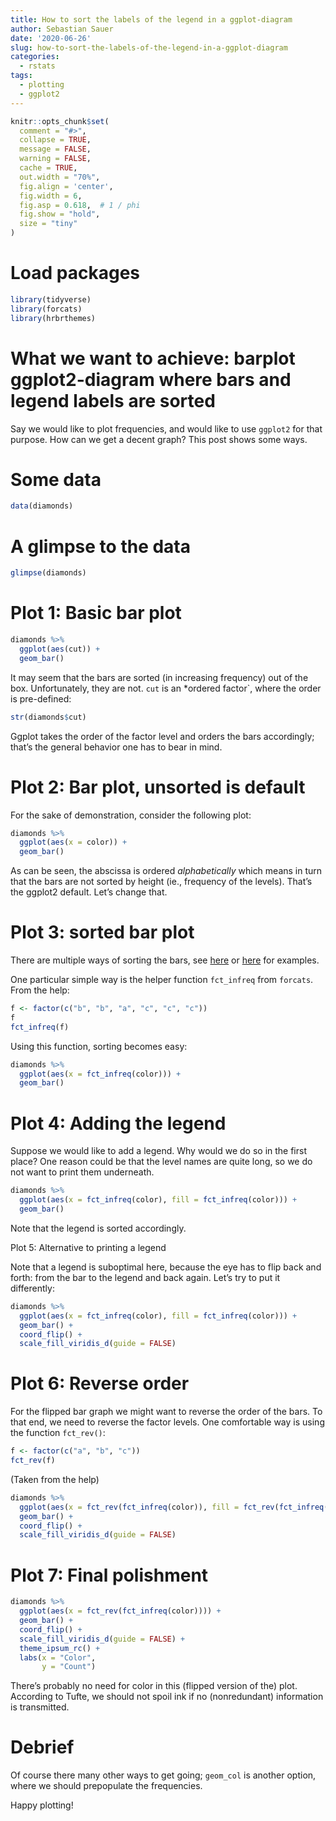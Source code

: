 ```yaml
---
title: How to sort the labels of the legend in a ggplot-diagram
author: Sebastian Sauer
date: '2020-06-26'
slug: how-to-sort-the-labels-of-the-legend-in-a-ggplot-diagram
categories:
  - rstats
tags:
  - plotting
  - ggplot2
---
```




```r
knitr::opts_chunk$set(
  comment = "#>",
  collapse = TRUE,
  message = FALSE,
  warning = FALSE,
  cache = TRUE,
  out.width = "70%",
  fig.align = 'center',
  fig.width = 6,
  fig.asp = 0.618,  # 1 / phi
  fig.show = "hold",
  size = "tiny"
)
```



# Load packages

```r
library(tidyverse)
library(forcats)
library(hrbrthemes)
```


# What we want to achieve: barplot ggplot2-diagram where bars and legend labels are sorted

Say we would like to plot frequencies, and would like to use `ggplot2` for that purpose. How can we get a decent graph? This post shows some ways.



# Some data

```r
data(diamonds)
```


# A glimpse to the data

```r
glimpse(diamonds)
```



# Plot 1: Basic bar plot


```r
diamonds %>% 
  ggplot(aes(cut)) +
  geom_bar()
```


It may seem that the bars are sorted (in increasing frequency) out of the box. Unfortunately, they are not. `cut` is an *ordered factor`, where the order is pre-defined:

```r
str(diamonds$cut)
```

Ggplot takes the order of the factor level and orders the bars accordingly; that's the general behavior one has to bear in mind.

# Plot 2: Bar plot, unsorted is default

For the sake of demonstration, consider the following plot:

```r
diamonds %>% 
  ggplot(aes(x = color)) +
  geom_bar()
```

As can be seen, the abscissa is ordered *alphabetically* which means in turn that the bars are not sorted by height (ie., frequency of the levels). That's the ggplot2 default. Let's change that.


# Plot 3: sorted bar plot

There are multiple ways of sorting the bars, see [here](https://sebastiansauer.github.io/ordering-bars/) or [here](https://stackoverflow.com/questions/5208679/order-bars-in-ggplot2-bar-graph) for examples.

One particular simple way is the helper function `fct_infreq` from `forcats`. From the help:

```r
f <- factor(c("b", "b", "a", "c", "c", "c"))
f
fct_infreq(f)
```


Using this function, sorting becomes easy:



```r
diamonds %>% 
  ggplot(aes(x = fct_infreq(color))) +
  geom_bar()
```


# Plot 4: Adding the legend

Suppose we would like to add a legend. Why would we do so in the first place? One reason could be that the level names are quite long, so we do not want to print them underneath.

```r
diamonds %>% 
  ggplot(aes(x = fct_infreq(color), fill = fct_infreq(color))) +
  geom_bar() 
````


Note that the legend is sorted accordingly.


Plot 5: Alternative to printing a legend

Note that a legend is suboptimal here, because the eye has to flip back and forth: from the bar to the legend and back again. Let's try to put it differently:


```r
diamonds %>% 
  ggplot(aes(x = fct_infreq(color), fill = fct_infreq(color))) +
  geom_bar() +
  coord_flip() +
  scale_fill_viridis_d(guide = FALSE)
````


# Plot 6: Reverse order


For the flipped bar graph we might want to reverse the order of the bars. To that end, we need to reverse the factor levels. One comfortable way is using the function `fct_rev()`:

```r
f <- factor(c("a", "b", "c"))
fct_rev(f)
```

(Taken from the help)





```r
diamonds %>% 
  ggplot(aes(x = fct_rev(fct_infreq(color)), fill = fct_rev(fct_infreq(color)))) +
  geom_bar() +
  coord_flip() +
  scale_fill_viridis_d(guide = FALSE)
````




# Plot 7: Final polishment



```r
diamonds %>% 
  ggplot(aes(x = fct_rev(fct_infreq(color)))) +
  geom_bar() +
  coord_flip() +
  scale_fill_viridis_d(guide = FALSE) +
  theme_ipsum_rc() +
  labs(x = "Color",
       y = "Count")
```

There's probably no need for color in this (flipped version of the) plot. According to Tufte, we should not spoil ink if no (nonredundant) information is transmitted.


# Debrief


Of course there many other ways to get going; `geom_col` is another option, where we should prepopulate the frequencies.


Happy plotting!



